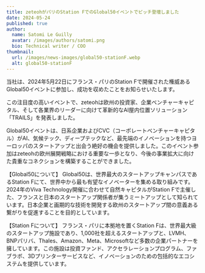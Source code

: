 ```yaml
---
title: zeteohがパリのStation FでのGlobal50イベントでピッチ登壇しました
date: 2024-05-24
published: true
author:
  name: Satomi Le Guilly
  avatar: /images/authors/satomi.png
  bio: Technical writer / COO
thumbnail:
  url: /images/news-images/global50-stationF.webp
  alt: global50-stationF
---
```


当社は、2024年5月22日にフランス・パリのStation Fで開催された権威あるGlobal50イベントに参加し、成功を収めたことをお知らせいたします。

この注目度の高いイベントで、zeteohは欧州の投資家、企業ベンチャーキャピタル、そして各業界のリーダーに向けて革新的なAI屋内位置ソリューション「TRAILS」を発表しました。

Global50イベントは、日系企業およびCVC（コーポレートベンチャーキャピタル）がAI、気候テック、ディープテックなど、最先端のイノベーションを持つヨーロッパのスタートアップと出会う絶好の機会を提供しました。このイベント参加はzeteohの欧州展開戦略における重要な一歩となり、今後の事業拡大に向けた貴重なコネクションを構築することができました。

【Global50について】
Global50は、世界最大のスタートアップキャンパスであるStation Fにて、世界中から最も有望なイノベーターを集める取り組みです。2024年のViva Technology開催に合わせて自然キャピタルがStation Fで主催した、フランスと日本のスタートアップ関係者が集うミートアップとして知られています。日本企業と画期的な技術を開発する欧州のスタートアップ間の意義ある繋がりを促進することを目的としています。

【Station Fについて】
フランス・パリに本拠地を置くStation Fは、世界最大級のスタートアップ施設であり、1,000社を超えるスタートアップと、LVMH、BNPパリバ、Thales、Amazon、Meta、Microsoftなど多数の企業パートナーを擁しています。この施設は投資ファンド、アクセラレーションプログラム、ファブラボ、3Dプリンターサービスなど、イノベーションのための包括的なエコシステムを提供しています。
